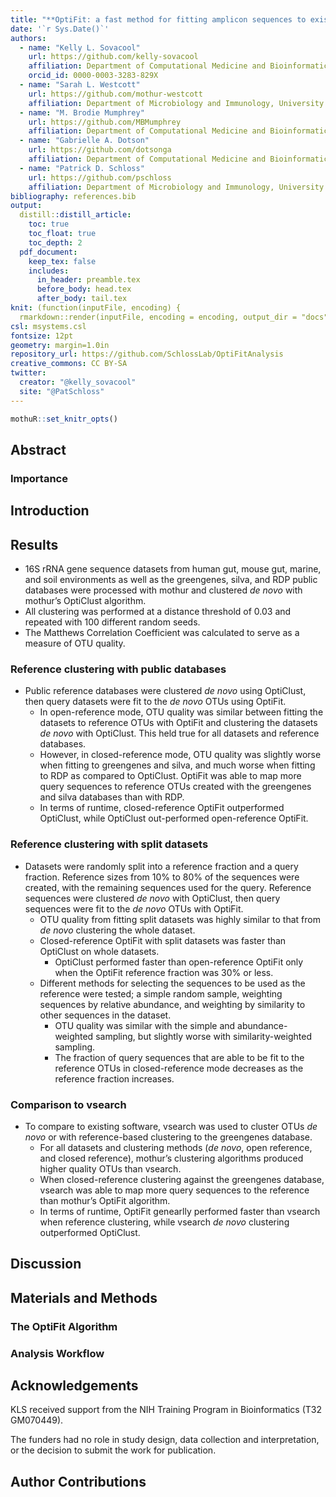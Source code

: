 ```yaml
---
title: "**OptiFit: a fast method for fitting amplicon sequences to existing OTUs**"
date: '`r Sys.Date()`'
authors:
  - name: "Kelly L. Sovacool"
    url: https://github.com/kelly-sovacool
    affiliation: Department of Computational Medicine and Bioinformatics, University of Michigan, Ann Arbor, MI
    orcid_id: 0000-0003-3283-829X
  - name: "Sarah L. Westcott"
    url: https://github.com/mothur-westcott
    affiliation: Department of Microbiology and Immunology, University of Michigan, Ann Arbor, MI
  - name: "M. Brodie Mumphrey"
    url: https://github.com/MBMumphrey
    affiliation: Department of Computational Medicine and Bioinformatics, University of Michigan, Ann Arbor, MI
  - name: "Gabrielle A. Dotson"
    url: https://github.com/dotsonga
    affiliation: Department of Computational Medicine and Bioinformatics, University of Michigan, Ann Arbor, MI
  - name: "Patrick D. Schloss"
    url: https://github.com/pschloss
    affiliation: Department of Microbiology and Immunology, University of Michigan, Ann Arbor, MI
bibliography: references.bib
output:
  distill::distill_article:
    toc: true
    toc_float: true
    toc_depth: 2
  pdf_document:
    keep_tex: false
    includes:
      in_header: preamble.tex
      before_body: head.tex
      after_body: tail.tex
knit: (function(inputFile, encoding) {
  rmarkdown::render(inputFile, encoding = encoding, output_dir = "docs", output_format = "all") })
csl: msystems.csl
fontsize: 12pt
geometry: margin=1.0in
repository_url: https://github.com/SchlossLab/OptiFitAnalysis
creative_commons: CC BY-SA
twitter:
  creator: "@kelly_sovacool"
  site: "@PatSchloss"
---
```


```r
mothuR::set_knitr_opts()
```

## Abstract

### Importance

\newpage

## Introduction

## Results

- 16S rRNA gene sequence datasets from human gut, mouse gut, marine, and soil environments as well as the greengenes, silva, and RDP public databases were processed with mothur and clustered _de novo_ with mothur's OptiClust algorithm.
- All clustering was performed at a distance threshold of 0.03 and repeated with 100 different random seeds.
- The Matthews Correlation Coefficient was calculated to serve as a measure of OTU quality.

### Reference clustering with public databases

- Public reference databases were clustered _de novo_ using OptiClust, then query datasets were fit to the _de novo_ OTUs using OptiFit.
  - In open-reference mode, OTU quality was similar between fitting the datasets to reference OTUs with OptiFit and clustering the datasets _de novo_ with OptiClust. This held true for all datasets and reference databases.
  - However, in closed-reference mode, OTU quality was slightly worse when fitting to greengenes and silva, and much worse when fitting to RDP as compared to OptiClust. OptiFit was able to map more query sequences to reference OTUs created with the greengenes and silva databases than with RDP.
  - In terms of runtime, closed-reference OptiFit outperformed OptiClust, while OptiClust out-performed open-reference OptiFit.
  
### Reference clustering with split datasets

- Datasets were randomly split into a reference fraction and a query fraction. Reference sizes from 10% to 80% of the sequences were created, with the remaining sequences used for the query. Reference sequences were clustered _de novo_ with OptiClust, then query sequences were fit to the _de novo_ OTUs with OptiFit.
  - OTU quality from fitting split datasets was highly similar to that from _de novo_ clustering the whole dataset.
  - Closed-reference OptiFit with split datasets was faster than OptiClust on whole datasets.
    - OptiClust performed faster than open-reference OptiFit only when the OptiFit reference fraction was 30% or less.
  - Different methods for selecting the sequences to be used as the reference were tested; a simple random sample, weighting sequences by relative abundance, and weighting by similarity to other sequences in the dataset.
    - OTU quality was similar with the simple and abundance-weighted sampling, but slightly worse with similarity-weighted sampling.
    - The fraction of query sequences that are able to be fit to the reference OTUs in closed-reference mode decreases as the reference fraction increases.

### Comparison to vsearch    

- To compare to existing software, vsearch was used to cluster OTUs _de novo_ or with reference-based clustering to the greengenes database.
  - For all datasets and clustering methods (_de novo_, open reference, and closed reference), mothur's clustering algorithms produced higher quality OTUs than vsearch.
  - When closed-reference clustering against the greengenes database, vsearch was able to map more query sequences to the reference than mothur's OptiFit algorithm.
  - In terms of runtime, OptiFit genearlly performed faster than vsearch when reference clustering, while vsearch _de novo_ clustering outperformed OptiClust.

## Discussion

## Materials and Methods

### The OptiFit Algorithm

### Analysis Workflow

## Acknowledgements {.appendix}

KLS received support from the NIH Training Program in Bioinformatics (T32 GM070449).

The funders had no role in study design, data collection and interpretation, 
or the decision to submit the work for publication.

## Author Contributions {.appendix}
